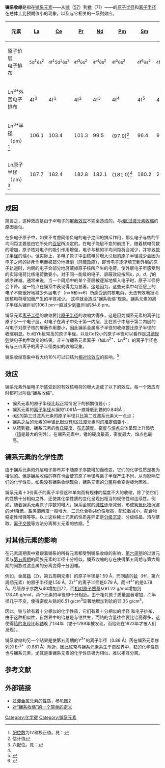 '''镧系收缩'''是指在[[镧系元素|镧系元素]]——从[[镧|镧]]（[[原子序数|57]]）到[[镥|镥]]（71）——的[[原子半径|原子半径]]和[[离子半径|离子半径]]在总体上比预期值小的现象，以及与它相关的一系列效应。

{|class="wikitable"
|-
! 元素 !![[镧|La]]!![[铈|Ce]]!![[镨|Pr]]!![[钕|Nd]]!![[钷|Pm]]!![[钐|Sm]]!![[铕|Eu]]!![[钆|Gd]]!![[铽|Tb]]!![[镝|Dy]]!![[钬|Ho]]!![[铒|Er]]!![[铥|Tm]]!![[镱|Yb]]!![[镥|Lu]]
|-
| 原子价层<br />电子排布 
| style="font-size:85%"| 5d<sup>1</sup>6s<sup>2</sup>
| style="font-size:85%"| 4f<sup>1</sup>5d<sup>1</sup>6s<sup>2</sup>
| style="font-size:85%"| 4f<sup>3</sup>6s<sup>2</sup>
| style="font-size:85%"| 4f<sup>4</sup>6s<sup>2</sup>
| style="font-size:85%"| 4f<sup>5</sup>6s<sup>2</sup>
| style="font-size:85%"| 4f<sup>6</sup>6s<sup>2</sup>
| style="font-size:85%"| 4f<sup>7</sup>6s<sup>2</sup>
| style="font-size:85%"| 4f<sup>7</sup>5d<sup>1</sup>6s<sup>2</sup>
| style="font-size:85%"| 4f<sup>9</sup>6s<sup>2</sup>
| style="font-size:85%"| 4f<sup>10</sup>6s<sup>2</sup>
| style="font-size:85%"| 4f<sup>11</sup>6s<sup>2</sup>
| style="font-size:85%"| 4f<sup>12</sup>6s<sup>2</sup>
| style="font-size:85%"| 4f<sup>13</sup>6s<sup>2</sup>
| style="font-size:85%"| 4f<sup>14</sup>6s<sup>2</sup>
| style="font-size:85%"| 4f<sup>14</sup>5d<sup>1</sup>6s<sup>2</sup>
|-
| Ln<sup>3+</sup>外围电子排布|| 4f<sup>0</sup> || 4f<sup>1</sup>|| 4f<sup>2</sup>|| 4f<sup>3</sup>|| 4f<sup>4</sup>|| 4f<sup>5</sup>|| 4f<sup>6</sup>|| 4f<sup>7</sup>||4f<sup>8</sup>|| 4f<sup>9</sup>|| 4f<sup>10</sup>|| 4f<sup>11</sup>|| 4f<sup>12</sup>|| 4f<sup>13</sup>|| 
4f<sup>14</sup>
|-
| Ln<sup>3+</sup>半径（pm）<ref>[[配位数|配位数]]为12和校正值。見：{{cite book en|first=A. H.|last=Daane|coauthors=F. H. Spedding|title=The Rare Earths|publisher=John Wiley, New York|year=1961|chapter=13}}</ref> || 106.1 || 103.4 || 101.3|| 99.5|| (97.9)<ref name="est">估计值</ref> || 96.4|| 95.0|| 93.8|| 92.3|| 90.8|| 89.4|| 88.1|| 86.9|| 85.8|| 84.8
|-
| Ln原子半径（pm）<ref>六配位。見：{{cite journal en|first=D. H.|last=Templeton|coauthors=C. H. Dauben|journal=J. Am. Chem. Soc.|volume=75|pages=5237|year=1954}}</ref> || 187.7 || 182.4 || 182.8 || 182.1 || (181.0)<ref name="est" /> || 180.2 || 204.2 || 180.2 || 178.2 || 177.3 || 176.6 || 175.7 || 174.6 || 194.0 || 173.4
|}

== 成因 ==
简言之，这种效应是由于4f电子的[[屏蔽效应|屏蔽效应]]不完全造成的，与[[d区收缩|d区过渡元素收缩]]的原因类似。

在多电子原子中，如果不考虑同带负电的电子之间的排斥作用，那么电子与核的平均间距主要是由它所处的[[电子排布|亚层]]所决定的。在电子能层不变的前提下，随着核电荷数的增加，原子核对电子的吸引作用增强，电子与核的平均间距将会减少，并导致[[原子半径|原子半径]]的缩小。但实际上，多电子原子中由核电荷增大引起的原子半径减少会因为电子之间的排斥作用而被部分地抵消（[[屏蔽效应|屏蔽效应]]），即当电子逐渐填充到外层的原子轨道时，内层的电子会部分地屏蔽掉原子核所产生的电荷，使外层电子所感受到的实际电荷比核电荷数要小。对于同一能级的电子，屏蔽效应按照''s''，''p''，''d''，''f''的顺序递减。通常来说，当一个周期中的某个亚层被逐渐地填入电子时，原子半径将会下降。这一特点在镧系中表现得尤为显著。这是因为，这些元素中4''f''亚层上的电子不能很好地减少外层电子（n=5和n=6）所感受到的核电荷，无法有效地抵消因核电荷增加而产生的半径减少。<!--这段前面一直在说原子半径，突然就跳到了离子半径-->这样就会造成“镧系收缩”现象。镧系元素的离子半径从镧(III)的106.1 pm一直减少到[[鎦|镥]](III)的84.8 pm。

镧系元素[[离子半径|离子半径]]的收缩要比[[原子半径|原子半径]]的收缩大得多，这是因为镧系元素的离子比原子少一个电子层，4''f''电子在离子中处于第一内层，比在原子中居于第二内层的4''f''电子对原子核的屏蔽作用要小，因此镧系金属离子半径的收缩要比原子半径的收缩明显。Eu和Yb反常高的原子半径，以及Ce较小的原子半径可以看作是[[洪德规则|洪德规则]]使电子构型改变的结果。非三价镧系元素离子（如Ln<sup>2+</sup>、Ln<sup>4+</sup>）的离子半径也有与三价离子的离子半径类似的收缩现象。

镧系收缩现象中有大约10%可以归结为[[相对论效应|相对论效应]]的影响。<ref>{{cite journal en| author = Pekka Pyykko | title = Relativistic effects in structural chemistry | journal=[[Chem._Rev.|Chem. Rev.]] | year = 1988 | volume = 88 | pages = 563-594 | doi = 10.1021/cr00085a006}}</ref>

== 效应 ==
镧系元素外层电子所感受到的有效核电荷的增大造成了以下的效应。每一个效应有时都可以叫做“镧系收缩”。
* 镧系元素的原子半径比起正常情况下的预期值要小； 
* 镧系元素的[[离子半径|离子半径]]从镧的1.061Å一直降低到镥的0.848Å；
* ''d''区的第三过渡系元素的原子半径只比第二过渡系元素大一点点；
* 镧系之后的元素的半径比起没有''f''区过渡元素时的推定值要小；
* 从[[铈|铈]]到[[镥|镥]]，镧系元素的[[维氏硬度|维氏硬度]]、[[布氏硬度|布氏硬度]]、[[密度|密度]]与[[熔点|熔点]]总体呈现上升趋势（[[镱|镱]]是最大的例外）。在镧系元素中，镥的硬度最高，密度最大，熔点也最高。

== 镧系元素的化学性质 ==
由于镧系元素的外层电子排布并不随原子序数增加而改变，它们的化学性质是极为相似的。但是镧系收缩的存在也会使其原子半径与离子半径产生不同，从而影响它们的化学性质。如果没有镧系收缩现象，镧系元素的[[分离(化学)|分离]]将会变得极为困难。

镧系元素＋3价离子的离子半径这种单向而有规律的幅度不大的收缩，除了使它们的性质十分相似之外，还使其化学性质的变化呈现出相当的规律性和连续性。例如，随着镧系元素原子序数的增大，镧系金属的[[碱性|碱性]]逐渐减弱，形成[[氢氧化物|氢氧化物]]沉淀的pH降低，盐类[[溶解度|溶解度]]一般增大，二元化合物共价性增高，配位数减小，配合物稳定性增强等等。以上这些稀土元素的性质差异正是[[分级沉淀|分级沉淀]]、分级结晶、溶剂萃取、[[离子交换|离子交换]]等方法分离稀土元素的依据。<ref>{{cite book|author=易宪武|title=无机化学丛书 第七卷 钪、稀土元素|year=1998|publisher=北京：科学出版社|isbn=9787030305749}}</ref>

== 对其他元素的影响 ==
在元素周期表中紧跟着镧系的所有元素都受到镧系收缩的影响，[[第六周期元素|第六周期]]的过渡元素与[[第五周期元素|第五周期]]的同族元素的半径十分相似。镧系收缩的存在使得第五周期与第六周期的同族过渡金属的分离变得十分困难。

例如，金属[[锆|锆]]（Zr，第五周期元素）的原子半径是1.59 Å，而同族的[[铪|铪]]（Hf，第六周期元素）的原子半径是1.56 Å。Zr<sup>4+</sup>的离子半径是0.79 Å，而Hf<sup>4+</sup>的是0.78 Å。尽管原子序数从40增加到72，而[[相对原子质量|相对原子质量]]从91.22 g/mol增加到178.49 g/mol，两个元素的半径却十分相近。由于相对原子质量显著增加，而半径几乎不变，使得密度从锆的6.51 g/cm<sup>3</sup>显著地增加到铪的13.35 g/cm<sup>3</sup>。

因此，锆与铪有着十分相似的化学性质，它们有着十分相似的半径<!--又一次重复-->和电子排布，由于这种相似性，自然界中的铪总是与锆共生，而锆的含量往往要比铪高得多，这使得[[铪#发现|铪的发现]]比起[[锆#发现|锆]]晚了134年（锆于1789年被发现，而铪则在1923年才被人们发现）。

镧系收缩的另一个结果是使第五周期的Y<sup>3+</sup>的离子半径（0.88 Å）落在镧系元素序列的 Er<sup>3+</sup>（0.881 Å）附近，因此钇常与镧系元素共生于自然界中，钇的化学性质也与镧系元素，尤其是重镧系元素的化学性质极为相似，难以相互分离。

== 参考文献 ==
<references/>

== 外部链接 ==
* [https://web.archive.org/web/20060313032546/http://www.chemcases.com/cisplat/cisplat06.htm 过渡金属元素的性质]，参见图2{{en icon}}
* [http://www.chemicool.com/definition/lanthanide_contraction.html 对“镧系收缩”的一个简单的定义]{{en icon}}

<!--这是一个很奇怪的分类-->

[[Category:化学键|Category:化学键]]
[[Category:镧系元素|Category:镧系元素]]